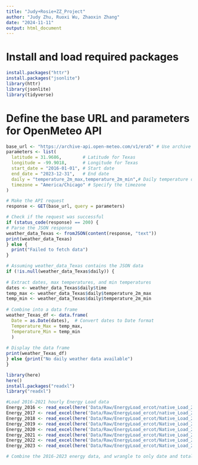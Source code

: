 ```yaml
---
title: "Judy+Rosie+ZZ_Project"
author: "Judy Zhu, Ruoxi Wu, Zhaoxin Zhang"
date: "2024-11-11"
output: html_document
---
```

# Install and load required packages
```r
install.packages("httr")
install.packages("jsonlite")
library(httr)
library(jsonlite)
library(tidyverse)
```
# Define the base URL and parameters for OpenMeteo API

```r
base_url <- "https://archive-api.open-meteo.com/v1/era5" # Use archive API for historical data
parameters <- list(
  latitude = 31.9686,        # Latitude for Texas
  longitude = -99.9018,      # Longitude for Texas
  start_date = "2016-01-01", # Start date
  end_date = "2023-12-31",   # End date
  daily = "temperature_2m_max,temperature_2m_min",# Daily temperature data
  timezone = "America/Chicago" # Specify the timezone
)
```


```r
# Make the API request
response <- GET(base_url, query = parameters)
```

```r
# Check if the request was successful
if (status_code(response) == 200) {
# Parse the JSON response
weather_data_Texas <- fromJSON(content(response, "text"))
print(weather_data_Texas)
} else {
  print("Failed to fetch data")
}
```

```r

# Assuming weather_data_Texas contains the JSON data
if (!is.null(weather_data_Texas$daily)) {
  
# Extract dates, max temperatures, and min temperatures
dates <- weather_data_Texas$daily$time
temp_max <- weather_data_Texas$daily$temperature_2m_max
temp_min <- weather_data_Texas$daily$temperature_2m_min
  
# Combine into a data frame
weather_Texas_df <- data.frame(
  Date = as.Date(dates),  # Convert dates to Date format
  Temperature_Max = temp_max,
  Temperature_Min = temp_min
  )
  
# Display the data frame
print(weather_Texas_df)
} else {print("No daily weather data available")
}

```
```r
library(here)
here()
install.packages("readxl")
library("readxl")
```


```r
#Load 2016-2021 hourly Energy Load data
Energy_2016 <- read_excel(here('Data/Raw/EnergyLoad_ercot/native_Load_2016.xlsx'))
Energy_2017 <- read_excel(here('Data/Raw/EnergyLoad_ercot/native_Load_2017.xlsx'))
Energy_2018 <- read_excel(here('Data/Raw/EnergyLoad_ercot/Native_Load_2018.xlsx'))
Energy_2019 <- read_excel(here('Data/Raw/EnergyLoad_ercot/Native_Load_2019.xlsx'))
Energy_2020 <- read_excel(here('Data/Raw/EnergyLoad_ercot/Native_Load_2020.xlsx'))
Energy_2021 <- read_excel(here('Data/Raw/EnergyLoad_ercot/Native_Load_2021.xlsx'))
Energy_2022 <- read_excel(here('Data/Raw/EnergyLoad_ercot/Native_Load_2022.xlsx'))
Energy_2023 <- read_excel(here('Data/Raw/EnergyLoad_ercot/Native_Load_2023.xlsx'))
```


```r
# Combine the 2016-2023 energy data, and wrangle to only date and total energy load "ERCOT"

```


